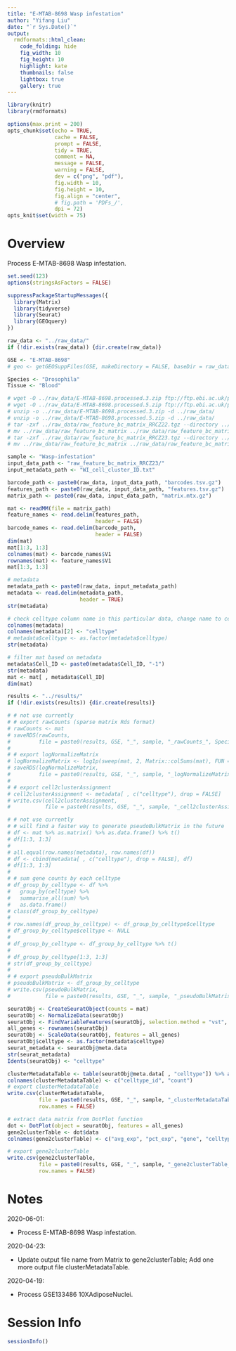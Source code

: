 ```yaml
---
title: "E-MTAB-8698 Wasp infestation"
author: "Yifang Liu"
date: "`r Sys.Date()`"
output:
  rmdformats::html_clean:
    code_folding: hide
    fig_width: 10
    fig_height: 10
    highlight: kate
    thumbnails: false
    lightbox: true
    gallery: true
---
```


```r
library(knitr)
library(rmdformats)

options(max.print = 200)
opts_chunk$set(echo = TRUE,
               cache = FALSE,
               prompt = FALSE,
               tidy = TRUE,
               comment = NA,
               message = FALSE,
               warning = FALSE,
               dev = c("png", "pdf"),
               fig.width = 10,
               fig.height = 10,
               fig.align = "center",
               # fig.path = 'PDFs_/',
               dpi = 72)
opts_knit$set(width = 75)
```

# Overview

Process E-MTAB-8698 Wasp infestation.

```r
set.seed(123)
options(stringsAsFactors = FALSE)

suppressPackageStartupMessages({
  library(Matrix)
  library(tidyverse)
  library(Seurat)
  library(GEOquery)
})
```

```r
raw_data <- "../raw_data/"
if (!dir.exists(raw_data)) {dir.create(raw_data)}

GSE <- "E-MTAB-8698"
# geo <- getGEOSuppFiles(GSE, makeDirectory = FALSE, baseDir = raw_data)

Species <- "Drosophila"
Tissue <- "Blood"
```

```bash
# wget -O ../raw_data/E-MTAB-8698.processed.3.zip ftp://ftp.ebi.ac.uk/pub/databases/microarray/data/experiment/MTAB/E-MTAB-8698/E-MTAB-8698.processed.3.zip
# wget -O ../raw_data/E-MTAB-8698.processed.5.zip ftp://ftp.ebi.ac.uk/pub/databases/microarray/data/experiment/MTAB/E-MTAB-8698/E-MTAB-8698.processed.5.zip
# unzip -o ../raw_data/E-MTAB-8698.processed.3.zip -d ../raw_data/
# unzip -o ../raw_data/E-MTAB-8698.processed.5.zip -d ../raw_data/
# tar -zxf ../raw_data/raw_feature_bc_matrix_RRCZ22.tgz --directory ../raw_data/
# mv ../raw_data/raw_feature_bc_matrix ../raw_data/raw_feature_bc_matrix_RRCZ22
# tar -zxf ../raw_data/raw_feature_bc_matrix_RRCZ23.tgz --directory ../raw_data/
# mv ../raw_data/raw_feature_bc_matrix ../raw_data/raw_feature_bc_matrix_RRCZ23
```

```r
sample <- "Wasp-infestation"
input_data_path <- "raw_feature_bc_matrix_RRCZ23/"
input_metadata_path <- "WI_cell_cluster_ID.txt"

barcode_path <- paste0(raw_data, input_data_path, "barcodes.tsv.gz")
features_path <- paste0(raw_data, input_data_path, "features.tsv.gz")
matrix_path <- paste0(raw_data, input_data_path, "matrix.mtx.gz")

mat <- readMM(file = matrix_path)
feature_names <- read.delim(features_path,
                            header = FALSE)
barcode_names <- read.delim(barcode_path,
                            header = FALSE)
dim(mat)
mat[1:3, 1:3]
colnames(mat) <- barcode_names$V1
rownames(mat) <- feature_names$V1
mat[1:3, 1:3]

# metadata
metadata_path <- paste0(raw_data, input_metadata_path)
metadata <- read.delim(metadata_path,
                       header = TRUE)
str(metadata)

# check celltype column name in this particular data, change name to celltype if needed
colnames(metadata)
colnames(metadata)[2] <- "celltype"
# metadata$celltype <- as.factor(metadata$celltype)
str(metadata)

# filter mat based on metadata
metadata$Cell_ID <- paste0(metadata$Cell_ID, "-1")
str(metadata)
mat <- mat[ , metadata$Cell_ID]
dim(mat)
```

```r
results <- "../results/"
if (!dir.exists(results)) {dir.create(results)}

# # not use currently
# # export rawCounts (sparse matrix Rds format)
# rawCounts <- mat
# saveRDS(rawCounts,
#         file = paste0(results, GSE, "_", sample, "_rawCounts_", Species, "_", Tissue, ".Rds"))
#
# # export logNormalizeMatrix
# logNormalizeMatrix <- log1p(sweep(mat, 2, Matrix::colSums(mat), FUN = "/") * 10000)
# saveRDS(logNormalizeMatrix,
#         file = paste0(results, GSE, "_", sample, "_logNormalizeMatrix_", Species, "_", Tissue, ".Rds"))
#
# # export cell2clusterAssignment
# cell2clusterAssignment <- metadata[ , c("celltype"), drop = FALSE]
# write.csv(cell2clusterAssignment,
#           file = paste0(results, GSE, "_", sample, "_cell2clusterAssignment_", Species, "_", Tissue, ".csv"))
```

```r
# # not use currently
# # will find a faster way to generate pseudoBulkMatrix in the future
# df <- mat %>% as.matrix() %>% as.data.frame() %>% t()
# df[1:3, 1:3]
#
# all.equal(row.names(metadata), row.names(df))
# df <- cbind(metadata[ , c("celltype"), drop = FALSE], df)
# df[1:3, 1:3]
#
# # sum gene counts by each celltype
# df_group_by_celltype <- df %>%
#   group_by(celltype) %>%
#   summarise_all(sum) %>%
#   as.data.frame()
# class(df_group_by_celltype)
#
# row.names(df_group_by_celltype) <- df_group_by_celltype$celltype
# df_group_by_celltype$celltype <- NULL
#
# df_group_by_celltype <- df_group_by_celltype %>% t()
#
# df_group_by_celltype[1:3, 1:3]
# str(df_group_by_celltype)
#
# # export pseudoBulkMatrix
# pseudoBulkMatrix <- df_group_by_celltype
# write.csv(pseudoBulkMatrix,
#           file = paste0(results, GSE, "_", sample, "_pseudoBulkMatrix_", Species, "_", Tissue, ".csv"))
```

```r
seuratObj <- CreateSeuratObject(counts = mat)
seuratObj <- NormalizeData(seuratObj)
seuratObj <- FindVariableFeatures(seuratObj, selection.method = "vst", nfeatures = 2000)
all_genes <- rownames(seuratObj)
seuratObj <- ScaleData(seuratObj, features = all_genes)
seuratObj$celltype <- as.factor(metadata$celltype)
seurat_metadata <- seuratObj@meta.data
str(seurat_metadata)
Idents(seuratObj) <- "celltype"

clusterMetadataTable <- table(seuratObj@meta.data[ , "celltype"]) %>% as.data.frame()
colnames(clusterMetadataTable) <- c("celltype_id", "count")
# export clusterMetadataTable
write.csv(clusterMetadataTable,
          file = paste0(results, GSE, "_", sample, "_clusterMetadataTable_", Species, "_", Tissue, ".csv"),
          row.names = FALSE)

# extract data matrix from DotPlot function
dot <- DotPlot(object = seuratObj, features = all_genes)
gene2clusterTable <- dot$data
colnames(gene2clusterTable) <- c("avg_exp", "pct_exp", "gene", "celltype_id", "avg_exp_scaled")

# export gene2clusterTable
write.csv(gene2clusterTable,
          file = paste0(results, GSE, "_", sample, "_gene2clusterTable_", Species, "_", Tissue, ".csv"),
          row.names = FALSE)
```

# Notes

2020-06-01:

  * Process E-MTAB-8698 Wasp infestation.

2020-04-23:

  * Update output file name from Matrix to gene2clusterTable; Add one more output file clusterMetadataTable.

2020-04-19:

  * Process GSE133486 10XAdiposeNuclei.

# Session Info

```r
sessionInfo()
```

